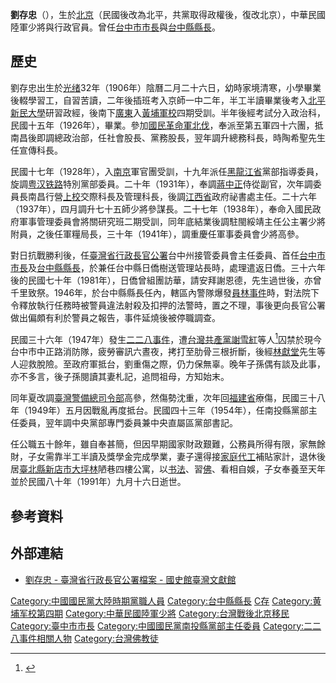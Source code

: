 {{notability unreferenced|time=2010-10-10T07:59:44+00:00}}
'''劉存忠'''（{{bd|1906年||1991年|9月16日|}}），生於[[北京|北京]]（民國後改為北平，共黨取得政權後，復改北京），中華民國陸軍少將與行政官員。曾任[[台中市市長|台中市市長]]與[[台中縣縣長|台中縣縣長]]。

==歷史==
劉存忠出生於[[光绪|光绪]]32年（1906年）陰曆二月二十六日，幼時家境清寒，小學畢業後輟學習工，自習苦讀，二年後插班考入京師一中二年，半工半讀畢業後考入[[北平市|北平]][[新民大學|新民大學]]研習政經，後南下[[廣東省_(中華民國)|廣東]]入[[中華民國陸軍軍官學校|黃埔軍校]]四期受訓。半年後經考試分入政治科，民國十五年（1926年），畢業。參加[[國民革命軍北伐|國民革命軍北伐]]，奉派至第五軍四十六團，抵南昌後即調總政治部，任社會股長、黨務股長，翌年調升總務科長，時陶希聖先生任宣傳科長。

民國十七年（1928年），入[[南京市_(中華民國)|南京]]軍官團受訓，十九年派任[[黑龍江省_(中華民國)|黑龍江省]]黨部指導委員，旋調[[粤汉铁路|粤汉铁路]]特別黨部委員。二十年（1931年），奉調[[蔣中正|蔣中正]]侍從副官，次年調委員長南昌行營[[上校|上校]]交際科長及管理科長，後調[[江西省_(中華民國)|江西省]]政府祕書處主任。二十六年（1937年），四月調升七十五師少將參謀長。二十七年（1938年），奉命入國民政府軍事管理委員會將關研究班二期受訓，同年底結業後調駐閩綏靖主任公主署少將附員，之後任軍糧局長，三十年（1941年），調重慶任軍事委員會少將高參。

對日抗戰勝利後，任[[臺灣省行政長官公署|臺灣省行政長官公署]]台中州接管委員會主任委員、首任[[台中市市長|台中市市長]]及[[台中縣縣長|台中縣縣長]]，於兼任台中縣日僑樹送管理站長時，處理遣返日僑。三十六年後的民國七十年（1981年），日僑曾組團訪華，請安拜謝恩德，先生過世後，亦曾千里致祭。1946年，於台中縣縣長任內，轄區內警隊爆發[[員林事件|員林事件]]時，對法院下令釋放執行任務時被警員違法射殺及扣押的法警時，置之不理，事後更向長官公署做出偏頗有利於警員之報告，事件延燒後被停職調查。

民國三十六年（1947年）發生[[二二八事件|二二八事件]]，遭[[台灣共產黨|台灣共產黨]][[謝雪紅|謝雪紅]]等人<ref>{{Cite web|url=http://www.228.org.tw/228_importantevent_taichungshi.html|title=各區重大事件｜財團法人二二八事件紀念基金會．二二八國家紀念館|accessdate=2018-03-07|last=財團法人二二八事件紀念基金會．二二八國家紀念館|work=www.228.org.tw|language=zh-TW|archive-url=https://web.archive.org/web/20180308041717/http://www.228.org.tw/228_importantevent_taichungshi.html|archive-date=2018-03-08|dead-url=yes}}</ref>囚禁於現今台中市中正路消防隊，疲勞審訊六晝夜，拷打至肋骨三根折斷，後經[[林獻堂|林獻堂]]先生等人迎救脫險。至政府軍抵台，劉重傷之際，仍力保無辜。晚年子孫偶有談及此事，亦不多言，後子孫閱讀其妻札記，追問祖母，方知始末。

同年夏改調[[臺灣警備總司令部|臺灣警備總司令部]]高參，然傷勢沈重，次年回[[福建省|福建省]]療傷，民國三十八年（1949年）五月因戰亂再度抵台。民國四十三年（1954年），任南投縣黨部主任委員，翌年調中央黨部專門委員兼中央直屬區黨部書記。

任公職五十餘年，雖自奉甚簡，但因早期國家財政艱難，公務員所得有限，家無餘財，子女需靠半工半讀及獎學金完成學業，妻子還得接[[家庭代工|家庭代工]]補貼家計，退休後居[[臺北縣_(1945年－2010年)|臺北縣]][[新店區|新店市]][[大坪林_(新北市)|大坪林]]陋巷四樓公寓，以[[书法|书法]]、習[[佛|佛]]、看相自娛，子女奉養至天年並於民國八十年（1991年）九月十六日逝世。

== 參考資料 ==
{{Reflist}}

== 外部連結 ==
* [http://ds3.th.gov.tw/ds3/app003/list3.php?PG1=0 劉存忠 - 臺灣省行政長官公署檔案 - 國史館臺灣文獻館] {{Wayback|url=http://ds3.th.gov.tw/ds3/app003/list3.php?PG1=0 |date=20190513053019 }}

{{臺中市市長}}
{{DEFAULTSORT:Liu劉}}
[[Category:中國國民黨大陸時期黨職人員|Category:中國國民黨大陸時期黨職人員]]
[[Category:台中縣縣長|Category:台中縣縣長]]
[[Category:劉姓|C存]]
[[Category:黄埔军校第四期|Category:黄埔军校第四期]]
[[Category:中華民國陸軍少將|Category:中華民國陸軍少將]]
[[Category:台灣戰後北京移民|Category:台灣戰後北京移民]]
[[Category:臺中市市長|Category:臺中市市長]]
[[Category:中國國民黨南投縣黨部主任委員|Category:中國國民黨南投縣黨部主任委員]]
[[Category:二二八事件相關人物|Category:二二八事件相關人物]]
[[Category:台灣佛教徒|Category:台灣佛教徒]]